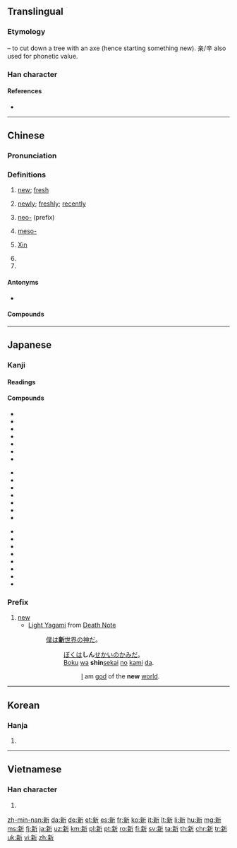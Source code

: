 ==Translingual==
{{stroke order|strokes=13}}

===Etymology===
{{Han compound|亲|t1=hazelnut tree|斤|t2=axe|ls=ic}} – to cut down a tree with an axe (hence starting something new). 亲/辛 also used for phonetic value.<!-- Is this right? Is the liushu ic or psc? -->

===Han character===
{{Han char|rn=69|rad=斤|as=09|sn=13|four=0292<sub>1</sub>|canj=卜木竹一中 (YDHML)|ids=⿰[[亲]][[斤]]}}

====References====
* {{Han ref|kx=0480.100|dkj=13572|dj=0839.100|hdz=32026.210|uh=65B0|ud=26032|bh=B773|bd=46963}}

----

==Chinese==
{{zh-forms}}

===Pronunciation===
{{zh-pron
|m=xīn
|c=san1
|h=pfs=sîn
|mn=sin
|w=1xin
|mc=y
|oc=y
|ma=zh-xīn.ogg
|cat=a,adv,pref,pn
}}

===Definitions===
# [[new]]; [[fresh]]
#: {{zh-usex|你 的 '''新''' 電腦 運行 得 好 嗎？|Does your '''new''' computer run well?}}
#: {{zh-usex|'''新''' 鮭魚 二月 前 不 上市 , 對 嗎？|'''Fresh''' salmon doesn't come in before February, does it?}}
# [[newly]]; [[freshly]]; [[recently]]
#: {{zh-usex|我 正在 找 一 個 新 建成 的 超市。|I'm looking for the newly built supermarket}} 
# [[neo-]] (prefix)
#: {{zh-usex|新 納粹|Neo-nazi}} 
# {{label|zh|chemistry}} [[meso-]]
# {{surname|lang=zh}} [[Xin]]
# {{non-gloss definition|abbreviation for [[Xinjiang]] ({{zh-l|新疆}})}}
# {{non-gloss definition|abbreviation for [[Singapore]] ({{zh-l|新加坡}})}}

====Antonyms====
* {{zh-l|舊/旧|jiù|old, former}}

====Compounds====
{{der5
| {{zh-l|新編/新编}}
| {{zh-l|新兵}}
| {{zh-l|新茶}}
| {{zh-l|新潮}}
| {{zh-l|新陳代謝/新陈代谢}}
| {{zh-l|新讎舊恨/新仇旧恨}}
| {{zh-l|新創/新创}}
| {{zh-l|新春}}
| {{zh-l|新詞/新词}}
| {{zh-l|新簇簇}}
| {{zh-l|新簇簇的}}
| {{zh-l|新村}}
| {{zh-l|新房}}
| {{zh-l|新風/新风}}
| {{zh-l|新婦/新妇}}
| {{zh-l|新姑爺/新姑爷}}
| {{zh-l|新寡}}
| {{zh-l|新官上任三把火}}
| {{zh-l|新貴/新贵}}
| {{zh-l|新花樣/新花样}}
| {{zh-l|新花樣兒/新花样儿}}
| {{zh-l|新歡/新欢}}
| {{zh-l|新婚}}
| {{zh-l|新貨/新货}}
| {{zh-l|新紀錄/新纪录}}
| {{zh-l|新紀元/新纪元}}
| {{zh-l|新加坡}}
| {{zh-l|新家娘}}
| {{zh-l|新交}}
| {{zh-l|新教}}
| {{zh-l|新近}}
| {{zh-l|新進/新进}}
| {{zh-l|新舊/新旧}}
| {{zh-l|新居}}
| {{zh-l|新來乍到/新来乍到}}
| {{zh-l|新郎}}
| {{zh-l|新曆/新历}}
| {{zh-l|新綠/新绿}}
| {{zh-l|新貌}}
| {{zh-l|新苗}}
| {{zh-l|新民主主義革命/新民主主义革命}}
| {{zh-l|新名詞/新名词}}
| {{zh-l|新名詞兒/新名词儿}}
| {{zh-l|新茗}}
| {{zh-l|新能源}}
| {{zh-l|新年}}
| {{zh-l|新娘}}
| {{zh-l|新派}}
| {{zh-l|新派兒/新派儿}}
| {{zh-l|新篇章}}
| {{zh-l|新瓶裝舊酒/新瓶装旧酒}}
| {{zh-l|新奇}}
| {{zh-l|新氣象/新气象}}
| {{zh-l|新巧}}
| {{zh-l|新秋}}
| {{zh-l|新區/新区}}
| {{zh-l|新人}}
| {{zh-l|新任}}
| {{zh-l|新生}}
| {{zh-l|新生代}}
| {{zh-l|新詩/新诗}}
| {{zh-l|新石器時代/新石器时代}}
| {{zh-l|新式}}
| {{zh-l|新手}}
| {{zh-l|新手兒/新手儿}}
| {{zh-l|新書/新书}}
| {{zh-l|新文化運動/新文化运动}}
| {{zh-l|新聞/新闻}}
| {{zh-l|新聞發布會/新闻发布会}}
| {{zh-l|新聞公報/新闻公报}}
| {{zh-l|新西蘭/新西兰}}
| {{zh-l|新西伯利亞/新西伯利亚}}
| {{zh-l|新媳婦兒/新媳妇儿}}
| {{zh-l|新禧}}
| {{zh-l|新鮮/新鲜}}
| {{zh-l|新興/新兴}}
| {{zh-l|新星}}
| {{zh-l|新型}}
| {{zh-l|新秀}}
| {{zh-l|新藥/新药}}
| {{zh-l|新義/新义}}
| {{zh-l|新異/新异}}
| {{zh-l|新穎/新颖}}
| {{zh-l|新雨}}
| {{zh-l|新約/新约}}
| {{zh-l|新月}}
| {{zh-l|新月形面包}}
| {{zh-l|新嶄嶄/新崭崭}}
| {{zh-l|新嶄嶄的/新崭崭的}}
| {{zh-l|新張/新张}}
| {{zh-l|新知}}
| {{zh-l|新址}}
| {{zh-l|新著}}
| {{zh-l|新粧/新妆}}
| {{zh-l|新裝/新装}}
| {{zh-l|新作}}
| {{zh-l|新疆}}
}}
----

==Japanese==

===Kanji===
{{ja-kanji|grade=2|rs=斤09}}

====Readings====
{{ja-readings
|goon=[[しん]] (shin)
|kanon=[[しん]] (shin)
|kun=[[あたらしい]] ([[新しい]], atarashii), [[あらた]] ([[新た]], arata), [[にい]] (nī)}}

====Compounds====
{{der-top|Compounds}}
{{top3}}
* {{ja-r|新幹線|しんかんせん}}
* {{ja-r|新規|しんき}}
* {{ja-r|新教|しんきょう}}
* {{ja-r|新月|しんげつ}}
* {{ja-r|新語|しんご}}
* {{ja-r|新興|しんこう}}
* {{ja-r|新種|しんしゅ}}
{{mid3}}
* {{ja-r|新酒|しんしゅ}}
* {{ja-r|新生|しんせい}}
* {{ja-r|新品|しんぴん}}
* {{ja-r|新聞|しんぶん}}
* {{ja-r|新薬|しんやく}}
* {{ja-r|新約聖書|^しんやくせいしょ|gloss=[[New Testament]]}}
* {{ja-r|新暦|しんれき}}
{{mid3}}
* {{ja-r|新入り|しんいり}}
* {{ja-r|新型|しんがた}}
* {{ja-r|新手|あらて}}
* {{ja-r|新人|しんじん}}
* {{ja-r|新風|しんぷう}}
* {{ja-r|新星|しんせい}}
* {{ja-r|一新|いっしん}}
* {{ja-r|新宿|^しんじゅく}}
{{bottom}}
{{der-bottom}}

===Prefix===
{{ja-pos|prefix|しん}}

# [[new]]
#* [[w:Light Yagami|Light Yagami]] from [[w:Death Note|Death Note]]
#*: [[僕]]は[[新世界|'''新'''世界]]の[[神]][[だ]]。
#*:: [[ぼく]]は'''しん'''[[せかい]]の[[かみ]]だ。
#*:: [[boku|Boku]] [[ha#Japanese|wa]] '''shin'''[[sekai]] [[no#Japanese|no]] [[kami#Japanese|kami]] [[da]].
#*::: [[I]] am [[god]] of the '''new''' [[world]].

----

==Korean==

===Hanja===
{{ko-hanja|hangeul=신|eumhun=|mr=sin|y=sin}}

# {{defn|lang=ko|sort=斤09}}

----

==Vietnamese==

===Han character===
{{vi-hantu|[[tân]], [[tâng]], [[huy]]|rs=斤09}}

# {{defn|lang=vi|sort=斤09}}

[[zh-min-nan:新]]
[[da:新]]
[[de:新]]
[[et:新]]
[[es:新]]
[[fr:新]]
[[ko:新]]
[[it:新]]
[[lt:新]]
[[li:新]]
[[hu:新]]
[[mg:新]]
[[ms:新]]
[[fj:新]]
[[ja:新]]
[[uz:新]]
[[km:新]]
[[pl:新]]
[[pt:新]]
[[ro:新]]
[[fi:新]]
[[sv:新]]
[[ta:新]]
[[th:新]]
[[chr:新]]
[[tr:新]]
[[uk:新]]
[[vi:新]]
[[zh:新]]